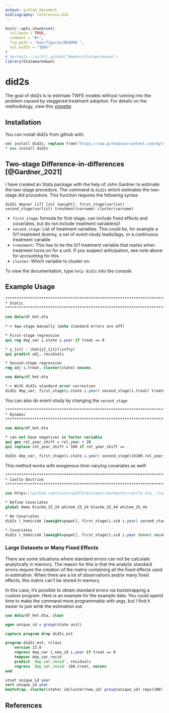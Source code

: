 ```yaml
---
output: github_document
bibliography: references.bib
---
```


```r
knitr::opts_chunk$set(
  collapse = TRUE,
  comment = "#>",
  fig.path = "man/figures/README-",
  out.width = "100%"
)
# devtools::install_github("Hemken/Statamarkdown")
library(Statamarkdown)
```

# did2s

<!-- badges: start -->
<!-- badges: end -->

The goal of did2s is to estimate TWFE models without running into the problem caused by staggered treatment adoption. For details on the methodology, view this [vignette](http://kylebutts.com/did2s/articles/Two-Stage-Difference-in-Differences.html)

## Installation

You can install did2s from github with:

```stata
net install did2s, replace from("https://raw.githubusercontent.com/kylebutts/did2s_stata/main/ado/")
* ssc install did2s
```

## Two-stage Difference-in-differences [@Gardner_2021]

I have created an Stata package with the help of John Gardner to estimate the two-stage procedure. The command is `did2s` which estimates the two-stage did procedure. This function requires the following syntax

`did2s depvar [if] [in] [weight], first_stage(varlist) second_stage(varlist) treatment(varname) cluster(varname)`

- `first_stage`: formula for first stage, can include fixed effects and covariates, but do not include treatment variable(s)!
- `second_stage`: List of treatment variables. This could be, for example a 0/1 treatment dummy, a set of event-study leads/lags, or a continuous treatment variable
- `treatment`: This has to be the 0/1 treatment variable that marks when treatment turns on for a unit. If you suspect anticipation, see note above for accounting for this.
- `cluster`: Which variable to cluster on.


To view the documentation, type `help did2s` into the console.

## Example Usage


```stata
********************************************************************************
* Static
********************************************************************************

use data/df_het.dta
	
*-> two-stage manually (note standard errors are off)

* First-stage regression 
qui reg dep_var i.state i.year if treat == 0

* y_{it} - \hat{y}_{it}(\infty)
qui predict adj, residuals

* Second-stage regression
reg adj i.treat, cluster(state) nocons
```

```stata

use data/df_het.dta

*-> With did2s standard error correction	
did2s dep_var, first_stage(i.state i.year) second_stage(i.treat) treatment(treat) cluster(state)
```

You can also do event-study by changing the `second_stage`

```stata
********************************************************************************
* Dynamic
********************************************************************************

use data/df_het.dta

* can not have negatives in factor variable
qui gen rel_year_shift = rel_year + 20
qui replace rel_year_shift = 100 if rel_year_shift == .

did2s dep_var, first_stage(i.state i.year) second_stage(ib100.rel_year_shift) treatment(treat) cluster(state)
```


This method works with exogenous time-varying covariates as well!

```stata
********************************************************************************
* Castle Doctrine
********************************************************************************

use https://github.com/scunning1975/mixtape/raw/master/castle.dta, clear

* Define Covariates
global demo blackm_15_24 whitem_15_24 blackm_25_44 whitem_25_44

* No Covariates
did2s l_homicide [aweight=popwt], first_stage(i.sid i.year) second_stage(i.post) treatment(post) cluster(sid)

* Covariates
did2s l_homicide [aweight=popwt], first_stage(i.sid i.year $demo) second_stage(i.post) treatment(post) cluster(sid)
```


### Large Datasets or Many Fixed Effects

There are some situations where standard errors can not be calculate analytically in memory. The reason for this is that the analytic standard errors require the creation of the matrix containing all the fixed effects used in estimation. When there are a lot of observations and/or many fixed effects, this matrix can't be stored in memory.

In this case, it's possible to obtain standard errors via bootstrapping a custom program. Here is an example for the example data. You could spend time to make the command more programmable with args, but I find it easier to just write the estimation out.

```stata
use data/df_het.dta, clear

egen unique_id = group(state unit)

capture program drop did2s_est

program did2s_est, rclass
	version 13.0
	regress dep_var i.new_id i.year if treat == 0
	tempvar dep_var_resid
	predict `dep_var_resid', residuals
	regress `dep_var_resid' ib0.treat, nocons
end

xtset unique_id year
sort unique_id year
bootstrap, cluster(state) idcluster(new_id) group(unique_id) reps(100): did2s_est
```


## References

